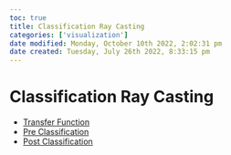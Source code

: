 ```yaml
---
toc: true
title: Classification Ray Casting
categories: ['visualization']
date modified: Monday, October 10th 2022, 2:02:31 pm
date created: Tuesday, July 26th 2022, 8:33:15 pm
---
```


# Classification Ray Casting
- [Transfer Function](Transfer%20Function.qmd)
- [Pre Classification](Pre%20Classification.qmd)
- [Post Classification](Post%20Classification.qmd)



